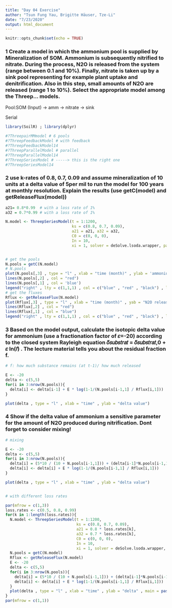 ```yaml
---
title: "Day 04 Exercise"
author: "Tsun Fung Yau, Brigitte Häuser, Tze-Li"
date: "7/23/2020"
output: html_document
---
```


```r
knitr::opts_chunk$set(echo = TRUE)
```

### 1 Create a model in which the ammonium pool is supplied by Mineralization of SOM. Ammonium is subsequently nitrified to nitrate. During the process, N2O is released from the system (range between 0.1 and 10%). Finally, nitrate is taken up by a sink pool representing for example plant uptake and denitrification. Also in this step, small amounts of N2O are released (range 1 to 10%). Select the appropriate model among the Threep... models.


Pool:SOM (Input) -> amm -> nitrate -> sink 

Serial



```r
library(SoilR) ; library(dplyr)

#?ThreepairMMmodel # 6 pools
#?ThreepFeedbackModel # with feedback
#?ThreepFeedbackModel14
#?ThreepParallelModel # parallel
#?ThreepParallelModel14
#?ThreepSeriesModel # -----> this is the right one
#?ThreepSeriesModel14 

```



### 2 use k-rates of 0.8, 0.7, 0.09 and assume mineralization of 10 units at a delta value of 5per mil to run the model for 100 years at monthly resolution. Explain the results (use getC(model) and getReleaseFlux(model))
```r
a21= 0.8*0.99  # with a loss rate of 1%
a32 = 0.7*0.99 # with a loss rate of 1%

N.model <- ThreepSeriesModel(t = 1:1200, 
                             ks = c(0.8, 0.7, 0.09), 
                             a21 = a21, a32 = a32, 
                             C0 = c(0, 0, 0), 
                             In = 10,
                             xi = 1, solver = deSolve.lsoda.wrapper, pass = FALSE)


# get the pools
N.pools = getC(N.model) 
# N.pools
plot(N.pools[,3] , type = "l" , xlab = "time (month)" , ylab = 'ammonium pool')
lines(N.pools[,2] , col = "red")
lines(N.pools[,1] , col = 'blue')
legend("right" , lty = c(1,1,1) , col = c("blue" , "red" , "black") , legend = c("ammonium pool" , "nitrate pool" , "sink pool"))
# get the fluxes
Rflux <- getReleaseFlux(N.model)
plot(Rflux[,3] , type = "l" , xlab = "time (month)" , yab = "N2O release")
lines(Rflux[,2] , col = "red")
lines(Rflux[,1] , col = "blue")
legend("right" , lty = c(1,1,1) , col = c("blue" , "red" , "black") , legend = c("ammonium pool" , "nitrate pool" , "sink pool"))

```



### 3 Based on the model output, calculate the isotopic delta value for ammonium (use a fractionation factor of 𝜀=-20) according to the closed system Rayleigh equation 𝛿𝑠𝑢𝑏𝑠𝑡𝑟𝑎𝑡 = 𝛿𝑠𝑢𝑏𝑠𝑡𝑟𝑎𝑡,0 + 𝜀 ln(𝑓) . The lecture material tells you about the residual fraction f.
```r
# f: how much substance remains (at t-1)/ how much released

E <- -20
delta <- c(5,5)
for(i in 3:nrow(N.pools)){
  delta[i] <- delta[i-1] + E * log(1-1/(N.pools[i-1,1] / Rflux[i,1]))
}

plot(delta , type = "l" , xlab = "time" , ylab = "delta value")

```


### 4 Show if the delta value of ammonium a sensitive parameter for the amount of N2O produced during nitrification. Dont forget to consider mixing!
```r
# mixing

E <- -20
delta <- c(5,5)
for(i in 3:nrow(N.pools)){
  delta[i] = (5*10 / (10 + N.pools[i-1,1])) + (delta[i-1]*N.pools[i-1,1] / (10 + N.pools[i-1,1]))
  delta[i] <- delta[i] + E * log(1-1/(N.pools[i-1,1] / Rflux[i,1]))
}

plot(delta , type = "l" , xlab = "time" , ylab = "delta value")


# with different loss rates

par(mfrow = c(1,3))
loss.rates <- c(0.5, 0.8, 0.99)
for(k in 1:length(loss.rates)){
  N.model <- ThreepSeriesModel(t = 1:1200, 
                               ks = c(0.8, 0.7, 0.09), 
                               a21 = 0.8 * loss.rates[k], 
                               a32 = 0.7 * loss.rates[k], 
                               C0 = c(0, 0, 0), 
                               In = 10,
                               xi = 1, solver = deSolve.lsoda.wrapper, pass = FALSE)
  N.pools = getC(N.model)
  Rflux <- getReleaseFlux(N.model)
  E <- -20
  delta <- c(5,5)
  for(i in 3:nrow(N.pools)){
    delta[i] = (5*10 / (10 + N.pools[i-1,1])) + (delta[i-1]*N.pools[i-1,1] / (10 + N.pools[i-1,1]))
    delta[i] <- delta[i] + E * log(1-1/(N.pools[i-1,1] / Rflux[i,1]))
  }
  plot(delta , type = "l" , xlab = "time" , ylab = "delta" , main = paste("loss rate =" , 1-loss.rates[k]) , ylim = c(0,30))
}
par(mfrow = c(1,1))

```

